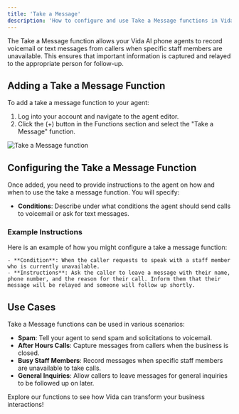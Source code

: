 ```yaml
---
title: 'Take a Message'
description: 'How to configure and use Take a Message functions in Vida agents.'
---
```


The Take a Message function allows your Vida AI phone agents to record voicemail or text messages from callers when specific staff members are unavailable. This ensures that important information is captured and relayed to the appropriate person for follow-up.

## Adding a Take a Message Function

To add a take a message function to your agent:
1. Log into your account and navigate to the agent editor.
2. Click the (+) button in the Functions section and select the "Take a Message" function.

![Take a Message function](https://vidapublic.s3.us-east-2.amazonaws.com/vida-edit-agent-functions-takemessage.png "Take a Message function")

## Configuring the Take a Message Function

Once added, you need to provide instructions to the agent on how and when to use the take a message function. You will specify:
- **Conditions**: Describe under what conditions the agent should send calls to voicemail or ask for text messages.

### Example Instructions

Here is an example of how you might configure a take a message function:

```plaintext
- **Condition**: When the caller requests to speak with a staff member who is currently unavailable.
- **Instructions**: Ask the caller to leave a message with their name, phone number, and the reason for their call. Inform them that their message will be relayed and someone will follow up shortly.
```

## Use Cases

Take a Message functions can be used in various scenarios:
- **Spam**: Tell your agent to send spam and solicitations to voicemail.
- **After Hours Calls**: Capture messages from callers when the business is closed.
- **Busy Staff Members**: Record messages when specific staff members are unavailable to take calls.
- **General Inquiries**: Allow callers to leave messages for general inquiries to be followed up on later.

Explore our functions to see how Vida can transform your business interactions!
